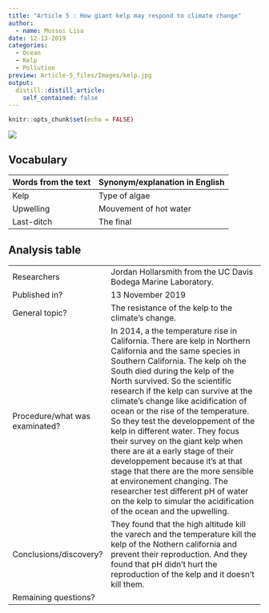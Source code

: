 ```yaml
---
title: "Article 5 : How giant kelp may respond to climate change"
author:
  - name: Mussoi Lisa
date: 12-13-2019
categories:
  - Ocean
  - Kelp
  - Pollution
preview: Article-5_files/Images/kelp.jpg
output:
  distill::distill_article:
    self_contained: false
---
```

```r
knitr::opts_chunk$set(echo = FALSE)
```


![](article-5_files/Images/kelp2.jpg) 


## Vocabulary

| Words from the text | Synonym/explanation in English |
| ------------------- | ------------------------------ |
| Kelp | Type of algae |
| Upwelling | Mouvement of hot water  | 
| Last-ditch | The final|



## Analysis table 

|                              |                                                                     |
| ---------------------------- | ------------------------------------------------------------------- |
| Researchers                  |  Jordan Hollarsmith from the UC Davis Bodega Marine Laboratory.|
| Published in?                |   13 November 2019                                                     |
| General topic?               |  The resistance of the kelp to the climate's change.                       |
| Procedure/what was examinated? | In 2014, a the temperature rise in California. There are kelp in Northern California and the same species in Southern California. The kelp oh the South died during the kelp of the North survived. So the scientific research if the kelp can survive at the climate's change like acidification of ocean or the rise of the temperature. So they test the developpement of the kelp in different water. They focus their survey on the giant kelp when there are at a early stage of their developpement because it's at that stage that there are the more sensible at environement changing. The researcher test different pH of water on the kelp to simular the acidification of the ocean and the upwelling. |
| Conclusions/discovery?       | They found that the high altitude kill the varech and the temperature kill the kelp of the Nothern california and prevent their reproduction. And they found that pH didn't hurt the reproduction of the kelp and it doesn't kill them.   |
| Remaining questions?         | |



